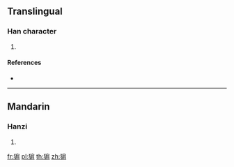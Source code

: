 {{character info/new}}
==Translingual==

===Han character===
{{Han char|rn=94|rad=犬|as=08|sn=11|four=43227|canj=KHHSB,KHISB,XKHHS,XKHIS|ids=⿰犭肩}}

# {{defn|Han|sort=犬08}}

====References====
* {{Han ref|kx=0713.030|dkj=20475|dj=1125.030|hdz=21354.190|uh=730F|ud=29455|bh=D668|bd=54888}}

----

==Mandarin==

===Hanzi===
{{cmn-hanzi|pin=[[jiān]] ([[jian1]]), [[yā]] ([[ya1]]), [[yàn]] ([[yan4]])|wg=chien<sup>1</sup>, ya<sup>1</sup>, yen<sup>4</sup>}}

# {{defn|lang=cmn|sort=犬08}}

[[fr:猏]]
[[pl:猏]]
[[th:猏]]
[[zh:猏]]